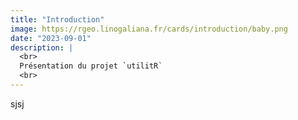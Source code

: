 ```yaml
---
title: "Introduction"
image: https://rgeo.linogaliana.fr/cards/introduction/baby.png
date: "2023-09-01"
description: |
  <br>
  Présentation du projet `utilitR`
  <br>
---
```


sjsj